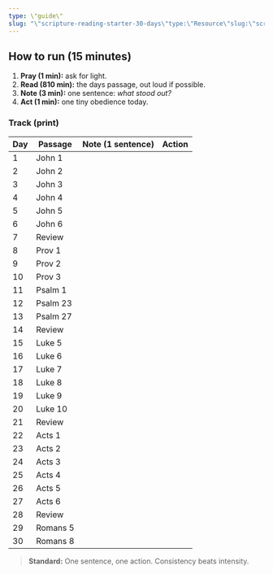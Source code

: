 ```yaml
---
type: \"guide\"
slug: "\"scripture-reading-starter-30-days\"type:\"Resource\"slug:\"scripture-reading-starter-30-days\"readTime:\"\""
---
```


## How to run (15 minutes)
1. **Pray (1 min):** ask for light.
2. **Read (810 min):** the days passage, out loud if possible.
3. **Note (3 min):** one sentence: _what stood out?_
4. **Act (1 min):** one tiny obedience today.

### Track (print)
| Day | Passage | Note (1 sentence) | Action |
|---|---|---|---|
| 1 | John 1 | | |
| 2 | John 2 | | |
| 3 | John 3 | | |
| 4 | John 4 | | |
| 5 | John 5 | | |
| 6 | John 6 | | |
| 7 | Review | | |
| 8 | Prov 1 | | |
| 9 | Prov 2 | | |
| 10 | Prov 3 | | |
| 11 | Psalm 1 | | |
| 12 | Psalm 23 | | |
| 13 | Psalm 27 | | |
| 14 | Review | | |
| 15 | Luke 5 | | |
| 16 | Luke 6 | | |
| 17 | Luke 7 | | |
| 18 | Luke 8 | | |
| 19 | Luke 9 | | |
| 20 | Luke 10 | | |
| 21 | Review | | |
| 22 | Acts 1 | | |
| 23 | Acts 2 | | |
| 24 | Acts 3 | | |
| 25 | Acts 4 | | |
| 26 | Acts 5 | | |
| 27 | Acts 6 | | |
| 28 | Review | | |
| 29 | Romans 5 | | |
| 30 | Romans 8 | | |

> **Standard:** One sentence, one action. Consistency beats intensity.
